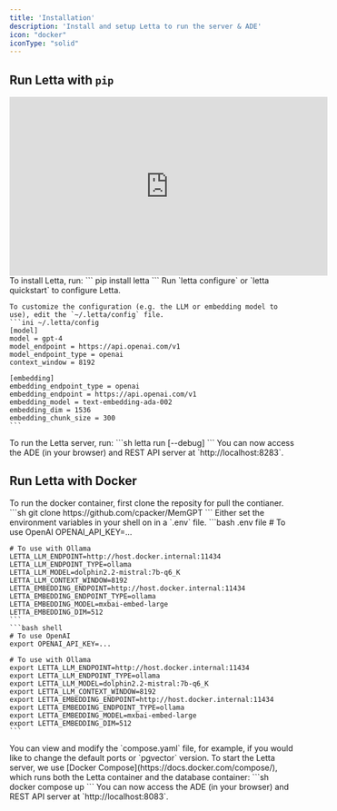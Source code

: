 ```yaml
---
title: 'Installation'
description: 'Install and setup Letta to run the server & ADE'
icon: "docker"
iconType: "solid"
---
```


## Run Letta with `pip`
<iframe
  width="560"
  height="315"
  src="https://www.youtube.com/embed/EOkpFDBNyEw"
  title="Install Letta with pip"
  frameborder="0"
  allow="accelerometer; autoplay; clipboard-write; encrypted-media; gyroscope; picture-in-picture"
  allowfullscreen
></iframe>

<Steps>
  <Step title="Install using PIP">
    To install Letta, run:
    ```
    pip install letta
    ```
  </Step>
  <Step title="Configure Letta">
    Run `letta configure` or `letta quickstart` to configure Letta.

    To customize the configuration (e.g. the LLM or embedding model to use), edit the `~/.letta/config` file.
    ```ini ~/.letta/config
    [model]
    model = gpt-4
    model_endpoint = https://api.openai.com/v1
    model_endpoint_type = openai
    context_window = 8192

    [embedding]
    embedding_endpoint_type = openai
    embedding_endpoint = https://api.openai.com/v1
    embedding_model = text-embedding-ada-002
    embedding_dim = 1536
    embedding_chunk_size = 300
    ```
  </Step>
  <Step title="Run the Letta server">
    To run the Letta server, run:
    ```sh
    letta run [--debug]
    ```
    You can now access the ADE (in your browser) and REST API server at `http://localhost:8283`.
  </Step>
</Steps>



## Run Letta with Docker

<Steps>
  <Step title="Download the docker container">
    To run the docker container, first clone the reposity for pull the contianer. 
    ```sh
    git clone https://github.com/cpacker/MemGPT
    ```
  </Step>
  <Step title="Set environment variables">
    Either set the environment variables in your shell on in a `.env` file. 
  <CodeGroup>
    ```bash .env file
    # To use OpenAI 
    OPENAI_API_KEY=...  

    # To use with Ollama 
    LETTA_LLM_ENDPOINT=http://host.docker.internal:11434
    LETTA_LLM_ENDPOINT_TYPE=ollama
    LETTA_LLM_MODEL=dolphin2.2-mistral:7b-q6_K
    LETTA_LLM_CONTEXT_WINDOW=8192
    LETTA_EMBEDDING_ENDPOINT=http://host.docker.internal:11434
    LETTA_EMBEDDING_ENDPOINT_TYPE=ollama
    LETTA_EMBEDDING_MODEL=mxbai-embed-large
    LETTA_EMBEDDING_DIM=512
    ```
    ```bash shell
    # To use OpenAI 
    export OPENAI_API_KEY=...  

    # To use with Ollama 
    export LETTA_LLM_ENDPOINT=http://host.docker.internal:11434
    export LETTA_LLM_ENDPOINT_TYPE=ollama
    export LETTA_LLM_MODEL=dolphin2.2-mistral:7b-q6_K
    export LETTA_LLM_CONTEXT_WINDOW=8192
    export LETTA_EMBEDDING_ENDPOINT=http://host.docker.internal:11434
    export LETTA_EMBEDDING_ENDPOINT_TYPE=ollama
    export LETTA_EMBEDDING_MODEL=mxbai-embed-large
    export LETTA_EMBEDDING_DIM=512
    ```
  </CodeGroup>
  </Step>
  <Step title="(Optional) View and modify the compose YAML file">
    You can view and modify the `compose.yaml` file, for example, if you would like to change the default ports or `pgvector` version.
  </Step>
  <Step title="Run Docker Compose">
    To start the Letta server, we use [Docker Compose](https://docs.docker.com/compose/), which runs both the Letta container and the database container:
    ```sh
    docker compose up 
    ```
    You can now access the ADE (in your browser) and REST API server at `http://localhost:8083`.
  </Step>
</Steps>
